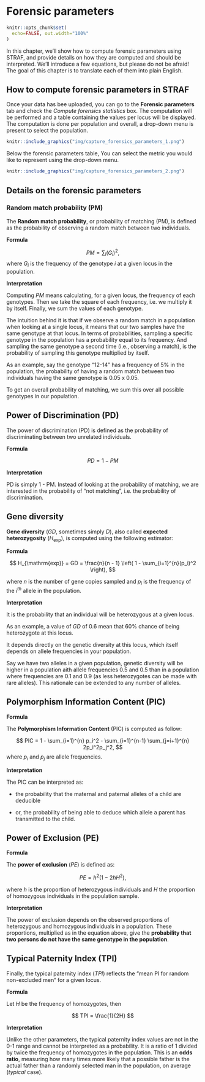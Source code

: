 # Forensic parameters

```r
knitr::opts_chunk$set(
  echo=FALSE, out.width="100%"
)
```

In this chapter, we'll show how to compute forensic parameters using STRAF, and
provide details on how they are computed and should be interpreted.
We'll introduce a few equations, but please do not be afraid! The goal of
this chapter is to translate each of them into plain English.

## How to compute forensic parameters in STRAF

Once your data has bee uploaded, you can go to the __Forensic parameters__ tab
and check the _Compute forensics statistics_ box. The computation will be performed
and a table containing the values per locus will be displayed. The computation is done
per population and overall, a drop-down menu is present to select the population.

:::{.capture}
```r
knitr::include_graphics("img/capture_forensics_parameters_1.png")
```
:::


Below the forensic parameters table, You can select the metric you would like
to represent using the drop-down menu.

:::{.capture}
```r
knitr::include_graphics("img/capture_forensics_parameters_2.png")
```
:::

## Details on the forensic parameters

### Random match probability (PM)

The __Random match probability__, or probability of matching (PM), is defined as
the probability of observing a random match between two individuals.

__Formula__

$$
PM = \sum_i (G_i)^2,
$$
where $G_i$ is the frequency of the genotype $i$ at a given locus in the population.

__Interpretation__

Computing $PM$ means calculating, for a given locus, the frequency of each 
genotypes. Then we take the square of each frequency, i.e. we multiply it by itself.
Finally, we sum the values of each genotype.

The intuition behind it is that if we observe a random match in a population when looking
at a single locus, it means that our two samples have the same genotype at that locus.
In terms of probabilities, sampling a specific genotype in the population has a probability 
equal to its frequency. And sampling the same genotype a second time (i.e., observing a match),
is the probability of sampling this genotype multiplied by itself.

As an example, say the genotype "12-14" has a frequency of 5% in the population, the probability of
having a random match between two individuals having the same genotype is 0.05 x 0.05.

To get an overall probability of matching, we sum this over all possible genotypes
in our population.

## Power of Discrimination (PD)

The power of discrimination (PD) is defined as the probability of
discriminating between two unrelated individuals.

__Formula__

$$
PD = 1 - PM
$$

__Interpretation__

PD is simply 1 - PM. Instead of looking at the probability of matching, we are
interested in the probability of "not matching", i.e. the probability of discrimination.

## Gene diversity

__Gene diversity__ ($GD$, sometimes simply $D$), also called __expected heterozygosity__ 
($H_{\mathrm{exp}}$), is computed using the following estimator:

__Formula__

$$
  H_{\mathrm{exp}} = GD = \frac{n}{n - 1} \left( 1 - \sum_{i=1}^{n}(p_i)^2 \right),
$$

where $n$ is the number of gene copies sampled and $p_i$ is the
frequency of the $i^{th}$ allele in the population.

__Interpretation__

It is the probability that an individual will be heterozygous at a given locus.

As an example, a value of $GD$ of 0.6 mean that 60% chance of being
heterozygote at this locus.

It depends directly on the genetic diversity at this locus, which itself depends on 
allele frequencies in your population.

Say we have two alleles in a given population, genetic diversity will be higher
in a population aith allele frequencies 0.5 and 0.5 than in a population where
frequencies are 0.1 and 0.9 (as less heterozygotes can be made with rare
alleles). This rationale can be extended to any number of alleles.

## Polymorphism Information Content (PIC)

__Formula__

The __Polymorphism Information Content__ (PIC) is computed as follow:

$$
PIC = 1 - \sum_{i=1}^{n} p_i^2 - \sum_{i=1}^{n-1} \sum_{j=i+1}^{n} 2p_i^2p_j^2,
$$
where $p_i$ and $p_j$ are allele frequencies.

__Interpretation__

The PIC can be interpreted as:

* the probability that the maternal and paternal alleles of a child are
deducible

* or, the probability of being able to deduce which allele a
parent has transmitted to the child.


## Power of Exclusion (PE)

__Formula__

The __power of exclusion__ ($PE$) is defined as:

$$
PE = h^2\left(1 - 2hH^2\right),
$$

where $h$ is the proportion of heterozygous individuals and $H$ the
proportion of homozygous individuals in the population sample.

__Interpretation__

The power of exclusion depends on the observed proportions of heterozygous and 
homozygous individuals in a population. These proportions, multiplied as in the 
equation above, give the __probability that two persons do not have the same genotype
in the population__.

## Typical Paternity Index (TPI)

Finally, the typical paternity index ($TPI$) reflects the “mean PI for
random non-excluded men“ for a given locus. 

__Formula__

Let $H$ be the frequency of homozygotes, then

$$
TPI = \frac{1}{2H}
$$

__Interpretation__

Unlike the other parameters, the typical paternity index values are not in the 0-1
range and cannot be interpreted as a probability. It is a ratio of 1 divided by
twice the frequency of homozygotes in the population. This is an __odds ratio__,
measuring how many times more likely that a possible father is the actual 
father than a randomly selected man in the population, on average (*typical* case).

